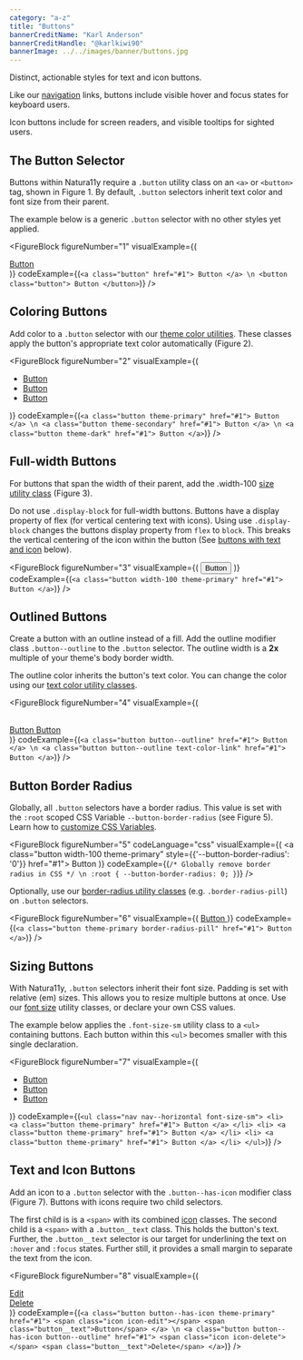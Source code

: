 ```yaml
---
category: "a-z"
title: "Buttons"
bannerCreditName: "Karl Anderson"
bannerCreditHandle: "@karlkiwi90" 
bannerImage: ../../images/banner/buttons.jpg
---
```


<TextBlock>

Distinct, actionable styles for text and icon buttons.

</TextBlock>

<AccessibilitySpotlight>

Like our <a href="{{ site.url }}/docs/navigation">navigation</a> links, buttons include visible hover and focus
states for keyboard users.

Icon buttons include <a href="aria labels"></a> for screen readers, and visible tooltips for sighted users.

</AccessibilitySpotlight>

<Divider id="theBasicButton" />

<TextBlock>

## The Button Selector

Buttons within Natura11y require a `.button` utility class on an `<a>` or `<button>` tag, shown in Figure 1. By default, `.button` selectors inherit text color and font size from their parent.

The example below is a generic `.button` selector with no other styles yet applied.

</TextBlock>

<FigureBlock
    figureNumber="1"
    visualExample={(
        <div class="text-align-center">
            <a class="button" href="#1">
                Button
            </a>
        </div>
    )}
    codeExample={(`
        <a class="button" href="#1">
            Button
        </a> \n
        <button class="button">
            Button
        </button>
    `)}
/>

<Divider id="coloringButtons" />

<TextBlock>

## Coloring Buttons

Add color to a <code>.button</code> selector with our <a href="{{ site.url }}/docs/color/#themeColorUtilities">theme color utilities</a>. These classes apply the button's appropriate text color automatically (Figure 2).

</TextBlock>

<FigureBlock
    figureNumber="2"
    visualExample={(
        <ul class="nav nav--horizontal--sm justify-content-center text-align-center">
            <li>
                <a class="button theme-primary" href="#1">
                    Button
                </a>
            </li>
            <li>
                <a class="button theme-secondary" href="#1">
                    Button
                </a>
            </li>
            <li>
                <a class="button theme-dark" href="#1">
                    Button
                </a>
            </li>
        </ul>
    )}
    codeExample={(`
        <a class="button theme-primary" href="#1">
            Button
        </a> \n
        <a class="button theme-secondary" href="#1">
            Button
        </a> \n
        <a class="button theme-dark" href="#1">
            Button
        </a>
    `)}
/>


<Divider id="full-widthButtons" />

<TextBlock>

## Full-width Buttons

For buttons that span the width of their parent, add the .width-100 <a href="#1">size utility class</a> (Figure 3).

Do not use `.display-block` for full-width buttons. Buttons have a display property of flex (for vertical centering text with icons). Using use `.display-block` changes the buttons display property from `flex` to `block`. This breaks the vertical centering of the icon within the button (See <a href="#1">buttons with text and icon</a> below).
</TextBlock>

<FigureBlock
    figureNumber="3"
    visualExample={(
        <button class="button width-100 theme-primary">
            Button
        </button>
    )}
    codeExample={(`
        <a class="button width-100 theme-primary" href="#1">
            Button
        </a>
    `)}
/>


<Divider id="outlinedButtons" />

<TextBlock>

## Outlined Buttons

Create a button with an outline instead of a fill. Add the outline modifier class `.button--outline` to the `.button` selector. The outline width is a <strong>2x</strong> multiple of your theme's body border width.

The outline color inherits the button's text color. You can change the color using our <a href="#1">text color utility classes</a>.

</TextBlock>

<FigureBlock
    figureNumber="4"
    visualExample={(
        <div class="grid grid--column-2--md gap-3">            
            <a class="button button--outline display-block" href="#1">
                Button
            </a>
            <a class="button button--outline display-block text-color-link" href="#1">
                Button
            </a>
        </div>
    )}
    codeExample={(`
        <a class="button button--outline" href="#1">
            Button
        </a> \n
        <a class="button button--outline text-color-link" href="#1">
            Button
        </a>
    `)}
/>

<Divider id="borderRadius" />

<TextBlock>

## Button Border Radius

Globally, all <code>.button</code> selectors have a border radius. This value is set with the <code>:root</code> scoped CSS Variable <code>--button-border-radius</code> (see Figure 5). Learn how to <a href="{{ site.url }}/docs/customization/#referenceGuideCSSVariables">customize CSS Variables</a>. 

</TextBlock>

<FigureBlock
    figureNumber="5"
    codeLanguage="css"
    visualExample={(
        <a class="button width-100 theme-primary" style={{'--button-border-radius': '0'}} href="#1">
            Button
        </a>
    )}
    codeExample={(`
        /* Globally remove border radius in CSS */ \n
        :root {
            --button-border-radius: 0;
        }
    `)}
/>

<TextBlock>

Optionally, use our <a href="#1">border-radius utility classes</a> (e.g. `.border-radius-pill`) on `.button` selectors.

</TextBlock>

<FigureBlock
    figureNumber="6"
    visualExample={(
        <a class="button width-100 theme-primary border-radius-pill" href="#1">
            Button
        </a>
    )}
    codeExample={(`
        <a class="button theme-primary border-radius-pill" href="#1">
            Button
        </a>
    `)}
/>

<Divider id="sizingButtons" />

<TextBlock>

## Sizing Buttons

With Natura11y, `.button` selectors inherit their font size. Padding is set with relative (em) sizes. This allows you to resize multiple buttons at once. Use our <a href="#1">font size</a> utility classes, or declare your own CSS values.

The example below applies the `.font-size-sm` utility class to a `<ul>` containing buttons. Each button within this `<ul>` becomes smaller with this single declaration.

</TextBlock>

<FigureBlock
    figureNumber="7"
    visualExample={(
        <ul class="nav nav--horizontal justify-content-center font-size-sm">
            <li>
                <a class="button theme-primary" href="#1">
                    Button
                </a>
            </li>
            <li>
                <a class="button theme-primary" href="#1">
                    Button
                </a>
            </li>
            <li>
                <a class="button theme-primary" href="#1">
                    Button
                </a>
            </li>
        </ul>
    )}
    codeExample={(`
        <ul class="nav nav--horizontal font-size-sm">
            <li>
                <a class="button theme-primary" href="#1">
                    Button
                </a>
            </li>
            <li>
                <a class="button theme-primary" href="#1">
                    Button
                </a>
            </li>
            <li>
                <a class="button theme-primary" href="#1">
                    Button
                </a>
            </li>
        </ul>
    `)}
/>

<Divider id="textAndIconButtons" />

<TextBlock>

## Text and Icon Buttons

Add an icon to a `.button` selector with the `.button--has-icon` modifier class (Figure 7). Buttons with icons require two child selectors.

The first child is is a `<span>` with its combined <a href="{{ site.url }}/icons">icon</a> classes. The second child is a `<span>` with a `.button__text` class. This holds the button's text. Further, the `.button__text` selector is our target for underlining the text on `:hover` and `:focus` states. Further still, it provides a small margin to separate the text from the icon.

</TextBlock>

<FigureBlock
    figureNumber="8"
    visualExample={(
        <div class="grid grid--column-2--md gap-3">
            <a class="button button--has-icon width-100 theme-primary" href="#1">
                <span class="icon icon-edit"></span>
                <span class="button__text">Edit</span>
            </a>  
            <a class="button button--has-icon width-100 button--outline" href="#1">
                <span class="icon icon-delete"></span>
                <span class="button__text">Delete</span>
            </a>
        </div>
    )}
    codeExample={(`
        <a class="button button--has-icon theme-primary" href="#1">
            <span class="icon icon-edit"></span>
            <span class="button__text">Button</span>
        </a> \n
        <a class="button button--has-icon button--outline" href="#1">
            <span class="icon icon-delete"></span>
            <span class="button__text">Delete</span>
        </a>
    `)}
/>
